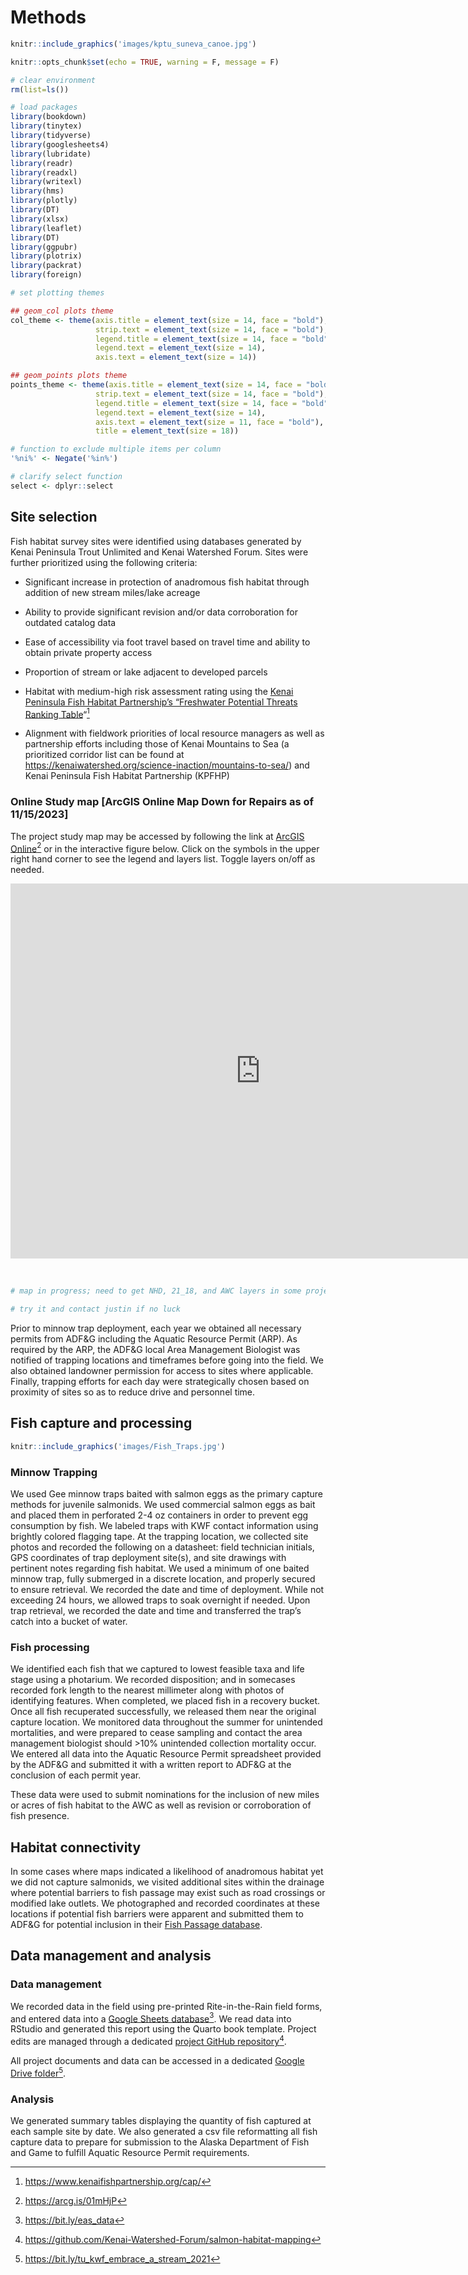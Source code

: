# Methods

```r

knitr::include_graphics('images/kptu_suneva_canoe.jpg')

```

```r
knitr::opts_chunk$set(echo = TRUE, warning = F, message = F)

# clear environment
rm(list=ls())

# load packages
library(bookdown)
library(tinytex)
library(tidyverse)
library(googlesheets4)
library(lubridate)
library(readr)
library(readxl)
library(writexl)
library(hms)
library(plotly)
library(DT)
library(xlsx)
library(leaflet)
library(DT)
library(ggpubr)
library(plotrix)
library(packrat)
library(foreign)

# set plotting themes

## geom_col plots theme
col_theme <- theme(axis.title = element_text(size = 14, face = "bold"),
                   strip.text = element_text(size = 14, face = "bold"),
                   legend.title = element_text(size = 14, face = "bold"),
                   legend.text = element_text(size = 14),
                   axis.text = element_text(size = 14))

## geom_points plots theme
points_theme <- theme(axis.title = element_text(size = 14, face = "bold"),
                   strip.text = element_text(size = 14, face = "bold"),
                   legend.title = element_text(size = 14, face = "bold"),
                   legend.text = element_text(size = 14),
                   axis.text = element_text(size = 11, face = "bold"),
                   title = element_text(size = 18))

# function to exclude multiple items per column
'%ni%' <- Negate('%in%')

# clarify select function
select <- dplyr::select
```

## Site selection

Fish habitat survey sites were identified using databases generated by Kenai Peninsula Trout Unlimited and Kenai Watershed Forum. Sites were further prioritized using the following criteria:

-   Significant increase in protection of anadromous fish habitat through addition of new stream miles/lake acreage

-   Ability to provide significant revision and/or data corroboration for outdated catalog data

-   Ease of accessibility via foot travel based on travel time and ability to obtain private property access

-   Proportion of stream or lake adjacent to developed parcels

-   Habitat with medium-high risk assessment rating using the [Kenai Peninsula Fish Habitat Partnership's "Freshwater Potential Threats Ranking Table](https://www.kenaifishpartnership.org/wp-content/uploads/2013/06/DRAFT-Freshwater-CAP_2014_solicitation.pdf)"[^methods-1]

-   Alignment with fieldwork priorities of local resource managers as well as partnership efforts including those of Kenai Mountains to Sea (a prioritized corridor list can be found at <https://kenaiwatershed.org/science-inaction/mountains-to-sea/>) and Kenai Peninsula Fish Habitat Partnership (KPFHP)

[^methods-1]: <https://www.kenaifishpartnership.org/cap/>

### Online Study map [ArcGIS Online Map Down for Repairs as of 11/15/2023]

The project study map may be accessed by following the link at [ArcGIS Online](https://kwf.maps.arcgis.com/apps/webappviewer/index.html?id=ef6e57e2b94c424780b71decf08d50da&extent=-16891358.3246%2C8496162.7219%2C-16658378.2624%2C8619532.0855%2C102100)[^methods-2] or in the interactive figure below. Click on the symbols in the upper right hand corner to see the legend and layers list. Toggle layers on/off as needed.

[^methods-2]: <https://arcg.is/01mHjP>

<iframe width="800" height="600" frameborder="0" scrolling="no" allowfullscreen src="https://arcg.is/0WOTSC">

</iframe>

</iframe>

<br>

```r

# map in progress; need to get NHD, 21_18, and AWC layers in some projection as NetMap HIP.

# try it and contact justin if no luck 

```

Prior to minnow trap deployment, each year we obtained all necessary permits from ADF&G including the Aquatic Resource Permit (ARP). As required by the ARP, the ADF&G local Area Management Biologist was notified of trapping locations and timeframes before going into the field. We also obtained landowner permission for access to sites where applicable. Finally, trapping efforts for each day were strategically chosen based on proximity of sites so as to reduce drive and personnel time.

## Fish capture and processing

```r

knitr::include_graphics('images/Fish_Traps.jpg')

```

### Minnow Trapping

We used Gee minnow traps baited with salmon eggs as the primary capture methods for juvenile salmonids. We used commercial salmon eggs as bait and placed them in perforated 2-4 oz containers in order to prevent egg consumption by fish. We labeled traps with KWF contact information using brightly colored flagging tape. At the trapping location, we collected site photos and recorded the following on a datasheet: field technician initials, GPS coordinates of trap deployment site(s), and site drawings with pertinent notes regarding fish habitat. We used a minimum of one baited minnow trap, fully submerged in a discrete location, and properly secured to ensure retrieval. We recorded the date and time of deployment. While not exceeding 24 hours, we allowed traps to soak overnight if needed. Upon trap retrieval, we recorded the date and time and transferred the trap's catch into a bucket of water.

### Fish processing

We identified each fish that we captured to lowest feasible taxa and life stage using a photarium. We recorded disposition; and in somecases recorded fork length to the nearest millimeter along with photos of identifying features. When completed, we placed fish in a recovery bucket. Once all fish recuperated successfully, we released them near the original capture location. We monitored data throughout the summer for unintended mortalities, and were prepared to cease sampling and contact the area management biologist should \>10% unintended collection mortality occur. We entered all data into the Aquatic Resource Permit spreadsheet provided by the ADF&G and submitted it with a written report to ADF&G at the conclusion of each permit year.

These data were used to submit nominations for the inclusion of new miles or acres of fish habitat to the AWC as well as revision or corroboration of fish presence.

## Habitat connectivity

In some cases where maps indicated a likelihood of anadromous habitat yet we did not capture salmonids, we visited additional sites within the drainage where potential barriers to fish passage may exist such as road crossings or modified lake outlets. We photographed and recorded coordinates at these locations if potential fish barriers were apparent and submitted them to ADF&G for potential inclusion in their [Fish Passage database](https://www.adfg.alaska.gov/index.cfm?adfg=fishpassage.database).

## Data management and analysis

### Data management

We recorded data in the field using pre-printed Rite-in-the-Rain field forms, and entered data into a [Google Sheets database](https://bit.ly/eas_data)[^methods-3]. We read data into RStudio and generated this report using the Quarto book template. Project edits are managed through a dedicated [project GitHub repository](https://github.com/Kenai-Watershed-Forum/salmon-habitat-mapping)[^methods-4].

[^methods-3]: <https://bit.ly/eas_data>

[^methods-4]: <https://github.com/Kenai-Watershed-Forum/salmon-habitat-mapping>

All project documents and data can be accessed in a dedicated [Google Drive folder](https://bit.ly/tu_kwf_embrace_a_stream_2021)[^methods-5].

[^methods-5]: <https://bit.ly/tu_kwf_embrace_a_stream_2021>

### Analysis

We generated summary tables displaying the quantity of fish captured at each sample site by date. We also generated a csv file reformatting all fish capture data to prepare for submission to the Alaska Department of Fish and Game to fulfill Aquatic Resource Permit requirements.
